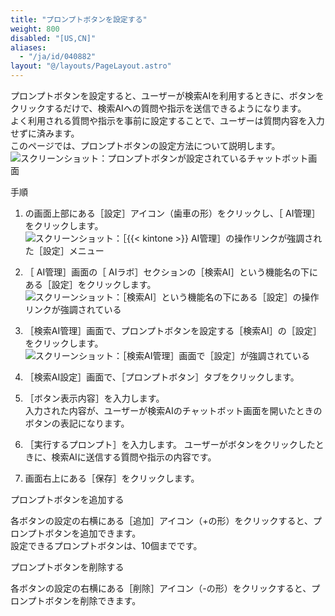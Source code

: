```yaml
---
title: "プロンプトボタンを設定する"
weight: 800
disabled: "[US,CN]"
aliases:
  - "/ja/id/040882"
layout: "@/layouts/PageLayout.astro"
---
```




プロンプトボタンを設定すると、ユーザーが検索AIを利用するときに、ボタンをクリックするだけで、検索AIへの質問や指示を送信できるようになります。  
よく利用される質問や指示を事前に設定することで、ユーザーは質問内容を入力せずに済みます。  
このページでは、プロンプトボタンの設定方法について説明します。  
<Img src="/k/kintone/img-ja/search_prefs_prompt_button_01.png" alt="スクリーンショット：プロンプトボタンが設定されているチャットボット画面" />

<Heading id="assist_settings_search_prefs_prompt_button_10">手順</Heading>

1. <Kintone />の画面上部にある<Wovn>［設定］</Wovn>アイコン（歯車の形）をクリックし、<Wovn>［<Kintone /> AI管理］</Wovn>をクリックします。  
   <Img src="/k/kintone/img-ja/ai_enable_01.png" alt="スクリーンショット：［{{&lt; kintone &gt;}} AI管理］の操作リンクが強調された［設定］メニュー" />

1. <Wovn>［<Kintone /> AI管理］</Wovn>画面の<Wovn>［<Kintone /> AIラボ］</Wovn>セクションの<Wovn>［検索AI］</Wovn>という機能名の下にある<Wovn>［設定］</Wovn>をクリックします。  
   <Img src="/k/kintone/img-ja/assist_ceate_01.png" alt="スクリーンショット：［検索AI］という機能名の下にある［設定］の操作リンクが強調されている" />

1. <Wovn>［検索AI管理］</Wovn>画面で、プロンプトボタンを設定する<Wovn>［検索AI］</Wovn>の<Wovn>［設定］</Wovn>をクリックします。  
   <Img src="/k/kintone/img-ja/search_prefs_change_01.png" alt="スクリーンショット：［検索AI管理］画面で［設定］が強調されている" />

1. <Wovn>［検索AI設定］</Wovn>画面で、<Wovn>［プロンプトボタン］</Wovn>タブをクリックします。

1. <Wovn>［ボタン表示内容］</Wovn>を入力します。  
   入力された内容が、ユーザーが検索AIのチャットボット画面を開いたときのボタンの表記になります。

1. <Wovn>［実行するプロンプト］</Wovn>を入力します。
   ユーザーがボタンをクリックしたときに、検索AIに送信する質問や指示の内容です。

1. 画面右上にある<Wovn>［保存］</Wovn>をクリックします。

<Heading id="assist_settings_search_prefs_prompt_button_20">プロンプトボタンを追加する</Heading>

各ボタンの設定の右横にある<Wovn>［追加］</Wovn>アイコン（+の形）をクリックすると、プロンプトボタンを追加できます。  
設定できるプロンプトボタンは、10個までです。

<Heading id="assist_settings_search_prefs_prompt_button_30">プロンプトボタンを削除する</Heading>

各ボタンの設定の右横にある<Wovn>［削除］</Wovn>アイコン（-の形）をクリックすると、プロンプトボタンを削除できます。
